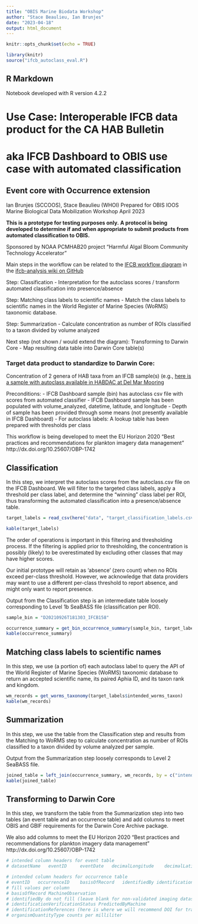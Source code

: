 ```yaml
---
title: "OBIS Marine Biodata Workshop"
author: "Stace Beaulieu, Ian Brunjes"
date: "2023-04-18"
output: html_document
---
```


```r
knitr::opts_chunk$set(echo = TRUE)

library(knitr)
source("ifcb_autoclass_eval.R")
```
## R Markdown
Notebook developed with R version 4.2.2

# Use Case: Interoperable IFCB data product for the CA HAB Bulletin
# aka IFCB Dashboard to OBIS use case with automated classification
## Event core with Occurrence extension
Ian Brunjes (SCCOOS), Stace Beaulieu (WHOI)
Prepared for OBIS IOOS Marine Biological Data Mobilization Workshop April 2023

**This is a prototype for testing purposes only.**
**A protocol is being developed to determine if and when appropriate to submit products from automated classification to OBIS.**

Sponsored by NOAA PCMHAB20 project “Harmful Algal Bloom Community Technology Accelerator”

Main steps in the workflow can be related to the [IFCB workflow diagram](https://raw.githubusercontent.com/hsosik/ifcb-analysis/master/Development/IFCB%20workflow%20chart.png) in the [ifcb-analysis wiki on GitHub](https://github.com/hsosik/ifcb-analysis/wiki)

Step: Classification
- Interpretation for the autoclass scores / transform automated classification into presence/absence

Step: Matching class labels to scientific names
- Match the class labels to scientific names in the World Register of Marine Species (WoRMS) taxonomic database.

Step: Summarization
- Calculate concentration as number of ROIs classified to a taxon divided by volume analyzed

Next step (not shown / would extend the diagram): Transforming to Darwin Core
- Map resulting data table into Darwin Core table(s)

### Target data product to standardize to Darwin Core:
Concentration of 2 genera of HAB taxa from an IFCB sample(s) (e.g., [here is a sample with autoclass available in HABDAC at Del Mar Mooring](https://ifcb.caloos.org/timeline?dataset=del-mar-mooring&bin=D20210620T221255_IFCB158)

Preconditions:
- IFCB Dashboard sample (bin) has autoclass csv file with scores from automated classifier
- IFCB Dashboard sample has been populated with volume_analyzed, datetime, latitude, and longitude
- Depth of sample has been provided through some means (not presently available in IFCB Dashboard)
- For autoclass labels: A lookup table has been prepared with thresholds per class

This workflow is being developed to meet the EU Horizon 2020 “Best practices and recommendations for plankton imagery data management” http://dx.doi.org/10.25607/OBP-1742

## Classification
In this step, we interpret the autoclass scores from the autoclass.csv file on the IFCB Dashboard. We will filter to the targeted class labels, apply a threshold per class label, and determine the “winning” class label per ROI, thus transforming the automated classification into a presence/absence table.

```r
target_labels = read_csv(here("data", "target_classification_labels.csv"))

kable(target_labels)
```


The order of operations is important in this filtering and thresholding process. If the filtering is applied prior to thresholding, the concentration is possibly (likely) to be overestimated by excluding other classes that may have higher scores.

Our initial prototype will retain as ‘absence’ (zero count) when no ROIs exceed per-class threshold. However, we acknowledge that data providers may want to use a different per-class threshold to report absence, and might only want to report presence.

Output from the Classification step is an intermediate table loosely corresponding to Level 1b SeaBASS file (classification per ROI).

```r
sample_bin = "D20210926T181303_IFCB158"

occurrence_summary = get_bin_occurrence_summary(sample_bin, target_labels)
kable(occurrence_summary)
```

## Matching class labels to scientific names
In this step, we use (a portion of) each autoclass label to query the API of the World Register of Marine Species (WoRMS) taxonomic database to return an accepted scientific name, its paired Aphia ID, and its taxon rank and kingdom.

```r
wm_records = get_worms_taxonomy(target_labels$intended_worms_taxon)
kable(wm_records)
```

## Summarization
In this step, we use the table from the Classification step and results from the Matching to WoRMS step to calculate concentration as number of ROIs classified to a taxon divided by volume analyzed per sample.

Output from the Summarization step loosely corresponds to Level 2 SeaBASS file.

```r
joined_table = left_join(occurrence_summary, wm_records, by = c("intended_worms_taxon" = "intended_worms_taxon"))
kable(joined_table)
```

## Transforming to Darwin Core
In this step, we transform the table from the Summarization step into two tables (an event table and an occurrence table) and add columns to meet OBIS and GBIF requirements for the Darwin Core Archive package.

We also add columns to meet the EU Horizon 2020 “Best practices and recommendations for plankton imagery data management” http://dx.doi.org/10.25607/OBP-1742

```r
# intended column headers for event table
# datasetName 	eventID 	eventDate 	decimalLongitude 	decimalLatitude 	countryCode 	geodeticDatum 	minimumDepthInMeters 	maximumDepthInMeters

# intended column headers for occurrence table
# eventID 	occurrenceID 	basisOfRecord 	identifiedBy identificationVerificationStatus 	identificationReferences 	associatedMedia 	verbatimIdentification 	scientificName 	scientificNameID 	taxonRank kingdom 	occurrenceStatus 	organismQuantity organismQuantityType institutionCode
# fill values per column
# basisOfRecord MachineObservation
# identifiedBy do not fill (leave blank for non-validated imaging dataset)
# identificationVerificationStatus PredictedByMachine
# identificationReferences (here is where we will recommend DOI for trained model)
# organismQuantityType counts per milliliter

```
